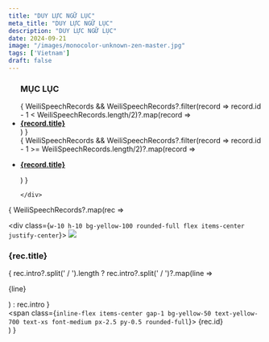 ```yaml
---
title: "DUY LỰC NGỮ LỤC"
meta_title: "DUY LỰC NGỮ LỤC"
description: "DUY LỰC NGỮ LỤC"
date: 2024-09-21
image: "/images/monocolor-unknown-zen-master.jpg"
tags: ['Vietnam']
draft: false
---
```



<ul>
  <h3>MỤC LỤC</h3>
  <div className="grid xl:grid-cols-8 lg:grid-cols-8 md:grid-cols-2 sm:grid-cols-2 xs:grid-cols-1 gap-8 bg-body dark:bg-darkmode-body">
    <div className="lg:col-span-4 md:col-span-1">
      {
        WeiliSpeechRecords && WeiliSpeechRecords?.filter(record => record.id - 1 < WeiliSpeechRecords.length/2)?.map(record => <li class="list-group-item">
          <div class="media">
            <div class="media-body align-self-center">
              <strong><a href={`/teachings/elite-zen-speech-records#${record.anchor}`}>
                {record.title}
              </a></strong>
            </div>
          </div>
        </li>)
      }
    </div>
    <div className="lg:col-span-4 md:col-span-1">
      {
        WeiliSpeechRecords && WeiliSpeechRecords?.filter(record => record.id - 1 >= WeiliSpeechRecords.length/2)?.map(record => <li class="list-group-item">
          <div class="media">
            <div class="media-body align-self-center">
              <strong><a href={`/teachings/elite-zen-speech-records#${record.anchor}`}>
                <p>{record.title}</p>
              </a></strong>
            </div>
          </div>
        </li>)
      }

    </div>
  </div>
</ul>

<div class="space-y-3 speech-records">

  {
    WeiliSpeechRecords?.map(rec =>  <div class="rounded-xl shadow-sm border border-gray-100 p-4 hover:border-blue-500 transition-all duration-200">
      <div class="flex items-center gap-3">
        <div class="flex-1">
          <div class="flex justify-between items-start">
            <div id={rec.anchor}>
              <div class={`w-10 h-10 bg-yellow-100 rounded-full flex items-center justify-center`}>
                <img class="rounded-circle" src="/images/masters/vi/weili-thich-duy-luc.png" />
              </div>
              <h3 class="text-lg font-medium text-gray-900 title">{rec.title}</h3>
              <div class="flex items-center mt-1">
                <span class="text-xs text-gray-500 ml-1">
                  {
                    rec.intro?.split(' / ').length
                      ? rec.intro?.split(' / ')?.map(line => <p>{line}</p>)
                      : rec.intro
                  }
                </span>
                <Youtube client:load id={rec.youtubeId} title={rec.title} />
              </div>
            </div>
          </div>
          <div class="flex items-center gap-2 mt-2">
          <span class={`inline-flex items-center gap-1 bg-yellow-50 text-yellow-700 text-xs font-medium px-2.5 py-0.5 rounded-full`}>
            <span class="m-2">{rec.id}</span>
          </span>
          </div>
        </div>
      </div>
    </div>)
  }

</div>
